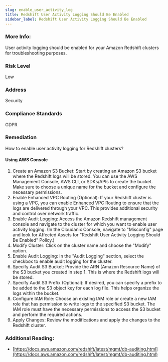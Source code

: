 ```yaml
---
slug: enable_user_activity_log
title: Redshift User Activity Logging Should Be Enabled
sidebar_label: Redshift User Activity Logging Should Be Enabled
---
```


### More Info:

User activity logging should be enabled for your Amazon Redshift clusters for troubleshooting purposes.

### Risk Level

Low

### Address

Security

### Compliance Standards

GDPR

### Remediation

How to enable user activity logging for Redshift clusters?

#### Using AWS Console

1. Create an Amazon S3 Bucket: Start by creating an Amazon S3 bucket where the Redshift logs will be stored. You can use the AWS Management Console, AWS CLI, or SDKs/APIs to create the bucket. Make sure to choose a unique name for the bucket and configure the necessary permissions.
2. Enable Enhanced VPC Routing (Optional): If your Redshift cluster is using a VPC, you can enable Enhanced VPC Routing to ensure that the logs are delivered through your VPC. This provides additional security and control over network traffic.
3. Enable Audit Logging: Access the Amazon Redshift management console and navigate to the cluster for which you want to enable user activity logging.
    (In the Cloudanix Console, navigate to "Misconfig" page and look for Affected Assets for "Redshift User Activity Logging Should Be Enabled" Policy.)
4. Modify Cluster: Click on the cluster name and choose the "Modify" option.
5. Enable Audit Logging: In the "Audit Logging" section, select the checkbox to enable audit logging for the cluster.
6. Specify Audit S3 Bucket: Provide the ARN (Amazon Resource Name) of the S3 bucket you created in step 1. This is where the Redshift logs will be stored.
7. Specify Audit S3 Prefix (Optional): If desired, you can specify a prefix to be added to the S3 object key for each log file. This helps organize the logs within the bucket.
8. Configure IAM Role: Choose an existing IAM role or create a new IAM role that has permission to write logs to the specified S3 bucket. The IAM role must have the necessary permissions to access the S3 bucket and perform the required actions.
9. Apply Changes: Review the modifications and apply the changes to the Redshift cluster.

### Additional Reading:

- [https://docs.aws.amazon.com/redshift/latest/mgmt/db-auditing.html](https://docs.aws.amazon.com/redshift/latest/mgmt/db-auditing.html) 

